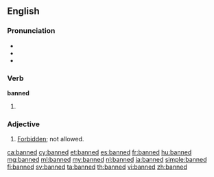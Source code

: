 ==English==

===Pronunciation===
* {{IPA|/bænd/}}
* {{rhymes|ænd}}
* {{homophones|lang=en|band}}

===Verb===
'''banned'''

# {{en-past of|ban}}

===Adjective===
{{en-adj}}

# [[forbidden|Forbidden]]; not allowed.

[[ca:banned]]
[[cy:banned]]
[[et:banned]]
[[es:banned]]
[[fr:banned]]
[[hu:banned]]
[[mg:banned]]
[[ml:banned]]
[[my:banned]]
[[nl:banned]]
[[ja:banned]]
[[simple:banned]]
[[fi:banned]]
[[sv:banned]]
[[ta:banned]]
[[th:banned]]
[[vi:banned]]
[[zh:banned]]